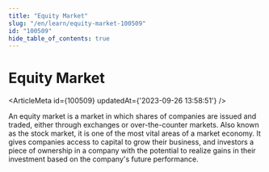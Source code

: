 ```yaml
---
title: "Equity Market"
slug: "/en/learn/equity-market-100509"
id: "100509"
hide_table_of_contents: true
---
```



# Equity Market

<ArticleMeta id={100509} updatedAt={'2023-09-26 13:58:51'} />
<div className='border-solid border-b border-t-0 my-4 border-[var(--ifm-color-gray-300)]' />

An equity market is a market in which shares of companies are issued and traded, either through exchanges or over-the-counter markets. Also known as the stock market, it is one of the most vital areas of a market economy. It gives companies access to capital to grow their business, and investors a piece of ownership in a company with the potential to realize gains in their investment based on the company's future performance.
